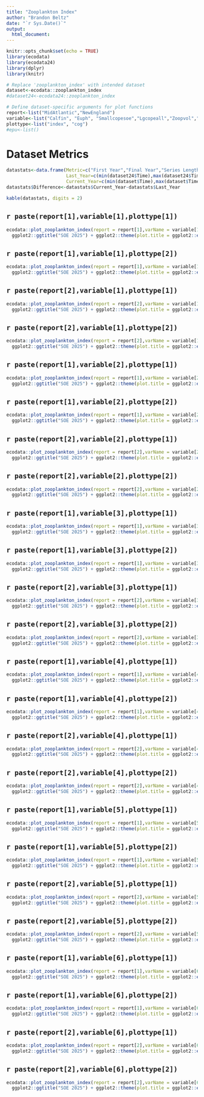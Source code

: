 ```yaml
---
title: "Zooplankton Index"
author: "Brandon Beltz"
date: "`r Sys.Date()`"
output:
  html_document:
---
```


```r
knitr::opts_chunk$set(echo = TRUE)
library(ecodata)
library(ecodata24)
library(dplyr)
library(knitr)

# Replace 'zooplankton_index' with intended dataset
dataset<-ecodata::zooplankton_index
#dataset24<-ecodata24::zooplankton_index

# Define dataset-specific arguments for plot functions
report<-list("MidAtlantic","NewEngland")
variable<-list("Calfin", "Euph", "Smallcopesoe","Lgcopeall","Zoopvol","Smallcopeall")
plottype<-list("index", "cog")
#epu<-list()
```

# Dataset Metrics {.tabset}
```r
datastats<-data.frame(Metric=c("First Year","Final Year","Series Length","Minimum Value","Maximum Value","Mean Value","Median Value","# NAs"),
                      Last_Year=c(min(dataset24$Time),max(dataset24$Time),max(dataset24$Time)-min(dataset24$Time),min(dataset24$Value, na.rm = T),max(dataset24$Value, na.rm = T),mean(dataset24$Value, na.rm = T),median(dataset24$Value, na.rm = T),sum(is.na(dataset24$Value))),
                      Current_Year=c(min(dataset$Time),max(dataset$Time),max(dataset$Time)-min(dataset$Time),min(dataset$Value, na.rm = T),max(dataset$Value, na.rm = T),mean(dataset$Value, na.rm = T),median(dataset$Value, na.rm = T),sum(is.na(dataset24$Value))))
datastats$Difference<-datastats$Current_Year-datastats$Last_Year

kable(datastats, digits = 2)
```

## `r paste(report[1],variable[1],plottype[1])`
```r
ecodata::plot_zooplankton_index(report = report[1],varName = variable[1],plottype = plottype[1], n = 10) + 
  ggplot2::ggtitle("SOE 2025") + ggplot2::theme(plot.title = ggplot2::element_text(size = 20))
```

## `r paste(report[1],variable[1],plottype[2])`
```r
ecodata::plot_zooplankton_index(report = report[1],varName = variable[1],plottype = plottype[2], n = 10) + 
  ggplot2::ggtitle("SOE 2025") + ggplot2::theme(plot.title = ggplot2::element_text(size = 20))
```

## `r paste(report[2],variable[1],plottype[1])`
```r
ecodata::plot_zooplankton_index(report = report[2],varName = variable[1],plottype = plottype[1], n = 10) + 
  ggplot2::ggtitle("SOE 2025") + ggplot2::theme(plot.title = ggplot2::element_text(size = 20))
```

## `r paste(report[2],variable[1],plottype[2])`
```r
ecodata::plot_zooplankton_index(report = report[2],varName = variable[1],plottype = plottype[2], n = 10) + 
  ggplot2::ggtitle("SOE 2025") + ggplot2::theme(plot.title = ggplot2::element_text(size = 20))
```

## `r paste(report[1],variable[2],plottype[1])`
```r
ecodata::plot_zooplankton_index(report = report[1],varName = variable[2],plottype = plottype[1], n = 10) + 
  ggplot2::ggtitle("SOE 2025") + ggplot2::theme(plot.title = ggplot2::element_text(size = 20))
```

## `r paste(report[1],variable[2],plottype[2])`
```r
ecodata::plot_zooplankton_index(report = report[1],varName = variable[2],plottype = plottype[2], n = 10) + 
  ggplot2::ggtitle("SOE 2025") + ggplot2::theme(plot.title = ggplot2::element_text(size = 20))
```

## `r paste(report[2],variable[2],plottype[1])`
```r
ecodata::plot_zooplankton_index(report = report[2],varName = variable[2],plottype = plottype[1], n = 10) + 
  ggplot2::ggtitle("SOE 2025") + ggplot2::theme(plot.title = ggplot2::element_text(size = 20))
```

## `r paste(report[2],variable[2],plottype[2])`
```r
ecodata::plot_zooplankton_index(report = report[2],varName = variable[2],plottype = plottype[2], n = 10) + 
  ggplot2::ggtitle("SOE 2025") + ggplot2::theme(plot.title = ggplot2::element_text(size = 20))
```

## `r paste(report[1],variable[3],plottype[1])`
```r
ecodata::plot_zooplankton_index(report = report[1],varName = variable[3],plottype = plottype[1], n = 10) + 
  ggplot2::ggtitle("SOE 2025") + ggplot2::theme(plot.title = ggplot2::element_text(size = 20))
```

## `r paste(report[1],variable[3],plottype[2])`
```r
ecodata::plot_zooplankton_index(report = report[1],varName = variable[3],plottype = plottype[2], n = 10) + 
  ggplot2::ggtitle("SOE 2025") + ggplot2::theme(plot.title = ggplot2::element_text(size = 20))
```

## `r paste(report[2],variable[3],plottype[1])`
```r
ecodata::plot_zooplankton_index(report = report[2],varName = variable[3],plottype = plottype[1], n = 10) + 
  ggplot2::ggtitle("SOE 2025") + ggplot2::theme(plot.title = ggplot2::element_text(size = 20))
```

## `r paste(report[2],variable[3],plottype[2])`
```r
ecodata::plot_zooplankton_index(report = report[2],varName = variable[3],plottype = plottype[2], n = 10) + 
  ggplot2::ggtitle("SOE 2025") + ggplot2::theme(plot.title = ggplot2::element_text(size = 20))
```

## `r paste(report[1],variable[4],plottype[1])`
```r
ecodata::plot_zooplankton_index(report = report[1],varName = variable[4],plottype = plottype[1], n = 10) + 
  ggplot2::ggtitle("SOE 2025") + ggplot2::theme(plot.title = ggplot2::element_text(size = 20))
```

## `r paste(report[1],variable[4],plottype[2])`
```r
ecodata::plot_zooplankton_index(report = report[1],varName = variable[4],plottype = plottype[2], n = 10) + 
  ggplot2::ggtitle("SOE 2025") + ggplot2::theme(plot.title = ggplot2::element_text(size = 20))
```

## `r paste(report[2],variable[4],plottype[1])`
```r
ecodata::plot_zooplankton_index(report = report[2],varName = variable[4],plottype = plottype[1], n = 10) + 
  ggplot2::ggtitle("SOE 2025") + ggplot2::theme(plot.title = ggplot2::element_text(size = 20))
```

## `r paste(report[2],variable[4],plottype[2])`
```r
ecodata::plot_zooplankton_index(report = report[2],varName = variable[4],plottype = plottype[2], n = 10) + 
  ggplot2::ggtitle("SOE 2025") + ggplot2::theme(plot.title = ggplot2::element_text(size = 20))
```

## `r paste(report[1],variable[5],plottype[1])`
```r
ecodata::plot_zooplankton_index(report = report[1],varName = variable[5],plottype = plottype[1], n = 10) + 
  ggplot2::ggtitle("SOE 2025") + ggplot2::theme(plot.title = ggplot2::element_text(size = 20))
```

## `r paste(report[1],variable[5],plottype[2])`
```r
ecodata::plot_zooplankton_index(report = report[1],varName = variable[5],plottype = plottype[2], n = 10) + 
  ggplot2::ggtitle("SOE 2025") + ggplot2::theme(plot.title = ggplot2::element_text(size = 20))
```

## `r paste(report[2],variable[5],plottype[1])`
```r
ecodata::plot_zooplankton_index(report = report[2],varName = variable[5],plottype = plottype[1], n = 10) + 
  ggplot2::ggtitle("SOE 2025") + ggplot2::theme(plot.title = ggplot2::element_text(size = 20))
```

## `r paste(report[2],variable[5],plottype[2])`
```r
ecodata::plot_zooplankton_index(report = report[2],varName = variable[5],plottype = plottype[2], n = 10) + 
  ggplot2::ggtitle("SOE 2025") + ggplot2::theme(plot.title = ggplot2::element_text(size = 20))
```

## `r paste(report[1],variable[6],plottype[1])`
```r
ecodata::plot_zooplankton_index(report = report[1],varName = variable[6],plottype = plottype[1], n = 10) + 
  ggplot2::ggtitle("SOE 2025") + ggplot2::theme(plot.title = ggplot2::element_text(size = 20))
```

## `r paste(report[1],variable[6],plottype[2])`
```r
ecodata::plot_zooplankton_index(report = report[1],varName = variable[6],plottype = plottype[2], n = 10) + 
  ggplot2::ggtitle("SOE 2025") + ggplot2::theme(plot.title = ggplot2::element_text(size = 20))
```

## `r paste(report[2],variable[6],plottype[1])`
```r
ecodata::plot_zooplankton_index(report = report[2],varName = variable[6],plottype = plottype[1], n = 10) + 
  ggplot2::ggtitle("SOE 2025") + ggplot2::theme(plot.title = ggplot2::element_text(size = 20))
```

## `r paste(report[2],variable[6],plottype[2])`
```r
ecodata::plot_zooplankton_index(report = report[2],varName = variable[6],plottype = plottype[2], n = 10) + 
  ggplot2::ggtitle("SOE 2025") + ggplot2::theme(plot.title = ggplot2::element_text(size = 20))
```
